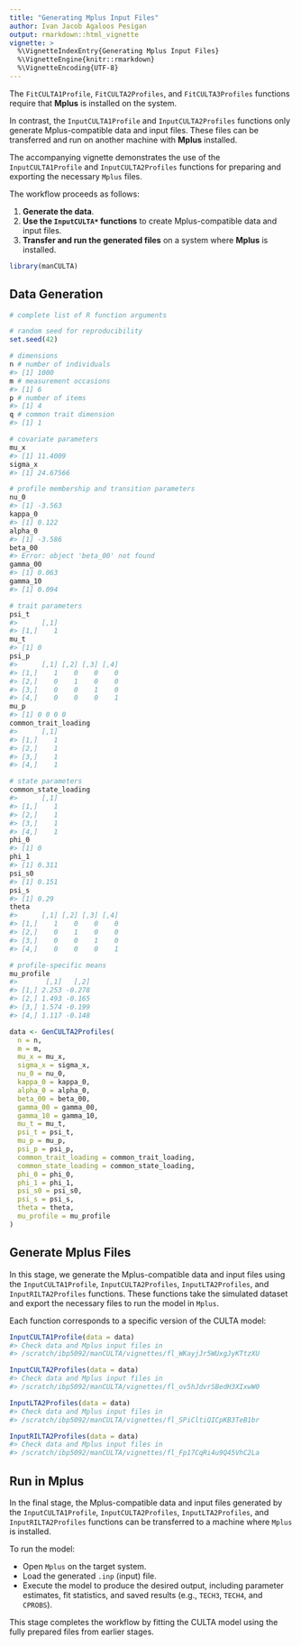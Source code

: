 ```yaml
---
title: "Generating Mplus Input Files"
author: Ivan Jacob Agaloos Pesigan
output: rmarkdown::html_vignette
vignette: >
  %\VignetteIndexEntry{Generating Mplus Input Files}
  %\VignetteEngine{knitr::rmarkdown}
  %\VignetteEncoding{UTF-8}
---
```






The `FitCULTA1Profile`, `FitCULTA2Profiles`, and `FitCULTA3Profiles` functions require that **Mplus** is installed on the system.

In contrast, the `InputCULTA1Profile` and `InputCULTA2Profiles` functions only generate Mplus-compatible data and input files. These files can be transferred and run on another machine with **Mplus** installed.

The accompanying vignette demonstrates the use of the `InputCULTA1Profile` and `InputCULTA2Profiles` functions for preparing and exporting the necessary `Mplus` files.

The workflow proceeds as follows:

1. **Generate the data**.
2. **Use the `InputCULTA*` functions** to create Mplus-compatible data and input files.
3. **Transfer and run the generated files** on a system where **Mplus** is installed.


``` r
library(manCULTA)
```



## Data Generation


``` r
# complete list of R function arguments

# random seed for reproducibility
set.seed(42)

# dimensions
n # number of individuals
#> [1] 1000
m # measurement occasions
#> [1] 6
p # number of items
#> [1] 4
q # common trait dimension
#> [1] 1

# covariate parameters
mu_x 
#> [1] 11.4009
sigma_x
#> [1] 24.67566

# profile membership and transition parameters
nu_0
#> [1] -3.563
kappa_0
#> [1] 0.122
alpha_0
#> [1] -3.586
beta_00
#> Error: object 'beta_00' not found
gamma_00
#> [1] 0.063
gamma_10
#> [1] 0.094

# trait parameters
psi_t
#>      [,1]
#> [1,]    1
mu_t
#> [1] 0
psi_p
#>      [,1] [,2] [,3] [,4]
#> [1,]    1    0    0    0
#> [2,]    0    1    0    0
#> [3,]    0    0    1    0
#> [4,]    0    0    0    1
mu_p
#> [1] 0 0 0 0
common_trait_loading
#>      [,1]
#> [1,]    1
#> [2,]    1
#> [3,]    1
#> [4,]    1

# state parameters
common_state_loading
#>      [,1]
#> [1,]    1
#> [2,]    1
#> [3,]    1
#> [4,]    1
phi_0
#> [1] 0
phi_1
#> [1] 0.311
psi_s0
#> [1] 0.151
psi_s
#> [1] 0.29
theta
#>      [,1] [,2] [,3] [,4]
#> [1,]    1    0    0    0
#> [2,]    0    1    0    0
#> [3,]    0    0    1    0
#> [4,]    0    0    0    1

# profile-specific means
mu_profile
#>       [,1]   [,2]
#> [1,] 2.253 -0.278
#> [2,] 1.493 -0.165
#> [3,] 1.574 -0.199
#> [4,] 1.117 -0.148
```


``` r
data <- GenCULTA2Profiles(
  n = n,
  m = m,
  mu_x = mu_x,
  sigma_x = sigma_x,
  nu_0 = nu_0,
  kappa_0 = kappa_0,
  alpha_0 = alpha_0,
  beta_00 = beta_00,
  gamma_00 = gamma_00,
  gamma_10 = gamma_10,
  mu_t = mu_t,
  psi_t = psi_t,
  mu_p = mu_p,
  psi_p = psi_p,
  common_trait_loading = common_trait_loading,
  common_state_loading = common_state_loading,
  phi_0 = phi_0,
  phi_1 = phi_1,
  psi_s0 = psi_s0,
  psi_s = psi_s,
  theta = theta, 
  mu_profile = mu_profile
)
```



## Generate Mplus Files

In this stage, we generate the Mplus-compatible data and input files using the `InputCULTA1Profile`, `InputCULTA2Profiles`, `InputLTA2Profiles`, and `InputRILTA2Profiles` functions. These functions take the simulated dataset and export the necessary files to run the model in `Mplus`.

Each function corresponds to a specific version of the CULTA model:


``` r
InputCULTA1Profile(data = data)
#> Check data and Mplus input files in
#> /scratch/ibp5092/manCULTA/vignettes/fl_WKayjJr5WUxgJyKTtzXU
```


``` r
InputCULTA2Profiles(data = data)
#> Check data and Mplus input files in
#> /scratch/ibp5092/manCULTA/vignettes/fl_ov5hJdvrSBedH3XIxwW0
```


``` r
InputLTA2Profiles(data = data)
#> Check data and Mplus input files in
#> /scratch/ibp5092/manCULTA/vignettes/fl_SPiCltiQICpKB3TeB1br
```


``` r
InputRILTA2Profiles(data = data)
#> Check data and Mplus input files in
#> /scratch/ibp5092/manCULTA/vignettes/fl_Fp17CqRi4u9Q45VhC2La
```

## Run in Mplus

In the final stage, the Mplus-compatible data and input files generated by the `InputCULTA1Profile`, `InputCULTA2Profiles`, `InputLTA2Profiles`, and `InputRILTA2Profiles` functions can be transferred to a machine where `Mplus` is installed.

To run the model:

- Open `Mplus` on the target system.
- Load the generated `.inp` (input) file.
- Execute the model to produce the desired output, including parameter estimates, fit statistics, and saved results (e.g., `TECH3`, `TECH4`, and `CPROBS`).

This stage completes the workflow by fitting the CULTA model using the fully prepared files from earlier stages.
